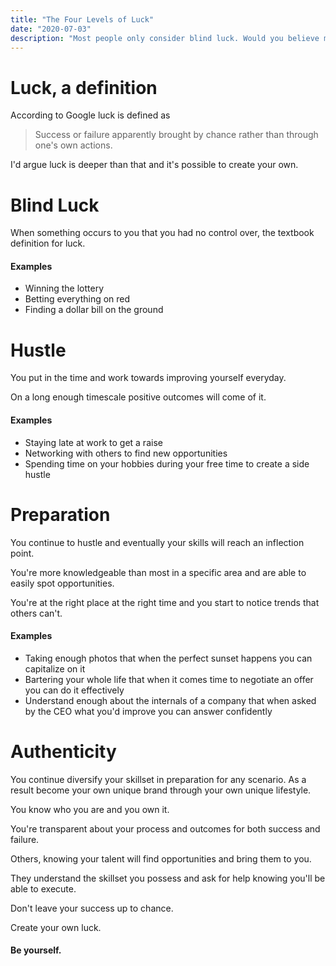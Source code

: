 ```yaml
---
title: "The Four Levels of Luck"
date: "2020-07-03"
description: "Most people only consider blind luck. Would you believe me if I said you could create your own luck?"
---
```


# Luck, a definition

According to Google luck is defined as

> Success or failure apparently brought by chance rather than through one's own actions.

I'd argue luck is deeper than that and it's possible to create your own.

# Blind Luck

When something occurs to you that you had no control over, the textbook definition for luck.

#### Examples

- Winning the lottery
- Betting everything on red
- Finding a dollar bill on the ground

# Hustle

You put in the time and work towards improving yourself everyday.

On a long enough timescale positive outcomes will come of it.

#### Examples

- Staying late at work to get a raise
- Networking with others to find new opportunities
- Spending time on your hobbies during your free time to create a side hustle

# Preparation

You continue to hustle and eventually your skills will reach an inflection point.

You're more knowledgeable than most in a specific area and are able to easily spot opportunities.

You're at the right place at the right time and you start to notice trends that others can't.

#### Examples

- Taking enough photos that when the perfect sunset happens you can capitalize on it
- Bartering your whole life that when it comes time to negotiate an offer you can do it effectively
- Understand enough about the internals of a company that when asked by the CEO what you'd improve you can answer confidently

# Authenticity

You continue diversify your skillset in preparation for any scenario. As a result become your own unique brand through your own unique lifestyle.

You know who you are and you own it.

You're transparent about your process and outcomes for both success and failure.

Others, knowing your talent will find opportunities and bring them to you.

They understand the skillset you possess and ask for help knowing you'll be able to execute.

Don't leave your success up to chance.

Create your own luck.

#### Be yourself.
